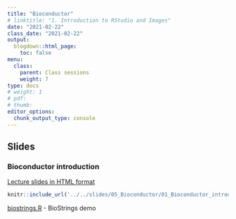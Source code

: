 ```yaml
---
title: "Bioconductor"
# linktitle: "1. Introduction to RStudio and Images"
date: "2021-02-22"
class_date: "2021-02-22"
output:
  blogdown::html_page:
    toc: false
menu:
  class:
    parent: Class sessions
    weight: 7
type: docs
# weight: 1 
# pdf: 
# thumb: 
editor_options: 
  chunk_output_type: console
---
```


## Slides

### Bioconductor introduction

<a href="../../slides/05_Bioconductor/01_Bioconductor_introduction.html#1" target="_blank">Lecture slides in HTML format</a>

```r
knitr::include_url('../../slides/05_Bioconductor/01_Bioconductor_introduction.html#1')
```

<a href="../../slides/05_Bioconductor/lab/biostrings.R" target="_blank">biostrings.R</a> - BioStrings demo
